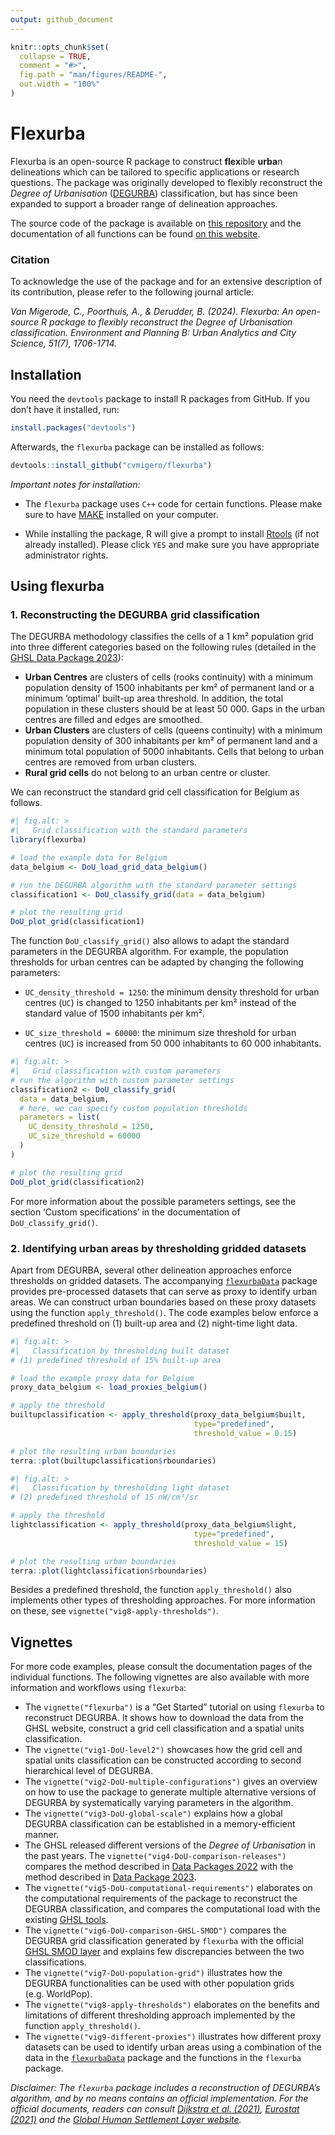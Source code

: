 ```yaml
---
output: github_document
---
```


<!-- README.md is generated from README.Rmd. Please edit that file -->

```r
knitr::opts_chunk$set(
  collapse = TRUE,
  comment = "#>",
  fig.path = "man/figures/README-",
  out.width = "100%"
)
```

# Flexurba

Flexurba is an open-source R package to construct **flex**ible **urba**n delineations which can be tailored to specific applications or research questions. The package was originally developed to flexibly reconstruct the *Degree of Urbanisation* ([DEGURBA](https://human-settlement.emergency.copernicus.eu/degurba.php)) classification, but has since been expanded to support a broader range of delineation approaches.

The source code of the package is available on [this repository](https://github.com/cvmigero/flexurba) and the documentation of all functions can be found [on this website](https://flexurba-spatial-networks-lab-research-projects--e74426d1c66ecc.pages.gitlab.kuleuven.be/).

### Citation

To acknowledge the use of the package and for an extensive description of its contribution, please refer to the following journal article:

*Van Migerode, C., Poorthuis, A., & Derudder, B. (2024). Flexurba: An open-source R package to flexibly reconstruct the Degree of Urbanisation classification. Environment and Planning B: Urban Analytics and City Science, 51(7), 1706-1714.*

## Installation

You need the `devtools` package to install R packages from GitHub. If you don’t have it installed, run:

```r
install.packages("devtools")
```

Afterwards, the `flexurba` package can be installed as follows:

```r
devtools::install_github("cvmigero/flexurba")
```

*Important notes for installation:*

-   The `flexurba` package uses `C++` code for certain functions. Please make sure to have [MAKE](https://gnuwin32.sourceforge.net/packages/make.htm) installed on your computer.

-   While installing the package, R will give a prompt to install [Rtools](https://cran.r-project.org/bin/windows/Rtools/) (if not already installed). Please click `YES` and make sure you have appropriate administrator rights.

## Using flexurba

### 1. Reconstructing the DEGURBA grid classification

The DEGURBA methodology classifies the cells of a 1 km² population grid into three different categories based on the following rules (detailed in the [GHSL Data Package 2023](https://ghsl.jrc.ec.europa.eu/documents/GHSL_Data_Package_2023.pdf)):

-   **Urban Centres** are clusters of cells (rooks continuity) with a minimum population density of 1500 inhabitants per km² of permanent land or a minimum 'optimal' built-up area threshold. In addition, the total population in these clusters should be at least 50 000. Gaps in the urban centres are filled and edges are smoothed.
-   **Urban Clusters** are clusters of cells (queens continuity) with a minimum population density of 300 inhabitants per km² of permanent land and a minimum total population of 5000 inhabitants. Cells that belong to urban centres are removed from urban clusters.
-   **Rural grid cells** do not belong to an urban centre or cluster.

We can reconstruct the standard grid cell classification for Belgium as follows.

```r
#| fig.alt: >
#|   Grid classification with the standard parameters
library(flexurba)

# load the example data for Belgium
data_belgium <- DoU_load_grid_data_belgium()

# run the DEGURBA algorithm with the standard parameter settings
classification1 <- DoU_classify_grid(data = data_belgium)

# plot the resulting grid
DoU_plot_grid(classification1)
```

The function `DoU_classify_grid()` also allows to adapt the standard parameters in the DEGURBA algorithm. For example, the population thresholds for urban centres can be adapted by changing the following parameters:

-   `UC_density_threshold = 1250`: the minimum density threshold for urban centres (`UC`) is changed to 1250 inhabitants per km² instead of the standard value of 1500 inhabitants per km².

-   `UC_size_threshold = 60000`: the minimum size threshold for urban centres (`UC`) is increased from 50 000 inhabitants to 60 000 inhabitants.

```r
#| fig.alt: >
#|   Grid classification with custom parameters
# run the algorithm with custom parameter settings
classification2 <- DoU_classify_grid(
  data = data_belgium,
  # here, we can specify custom population thresholds
  parameters = list(
    UC_density_threshold = 1250,
    UC_size_threshold = 60000
  )
)

# plot the resulting grid
DoU_plot_grid(classification2)
```

For more information about the possible parameters settings, see the section 'Custom specifications' in the documentation of `DoU_classify_grid()`.

### 2. Identifying urban areas by thresholding gridded datasets

Apart from DEGURBA, several other delineation approaches enforce thresholds on gridded datasets. The accompanying [`flexurbaData`](https://flexurbadata-ac82f4.pages.gitlab.kuleuven.be/index.html) package provides pre-processed datasets that can serve as proxy to identify urban areas. We can construct urban boundaries based on these proxy datasets using the function `apply_threshold()`. The code examples below enforce a predefined threshold on (1) built-up area and (2) night-time light data.

```r
#| fig.alt: >
#|   Classification by thresholding built dataset
# (1) predefined threshold of 15% built-up area

# load the example proxy data for Belgium
proxy_data_belgium <- load_proxies_belgium()

# apply the threshold
builtupclassification <- apply_threshold(proxy_data_belgium$built, 
                                         type="predefined",
                                         threshold_value = 0.15)

# plot the resulting urban boundaries
terra::plot(builtupclassification$rboundaries)
```

```r
#| fig.alt: >
#|   Classification by thresholding light dataset
# (2) predefined threshold of 15 nW/cm³/sr

# apply the threshold
lightclassification <- apply_threshold(proxy_data_belgium$light, 
                                         type="predefined",
                                         threshold_value = 15)

# plot the resulting urban boundaries
terra::plot(lightclassification$rboundaries)
```

Besides a predefined threshold, the function `apply_threshold()` also implements other types of thresholding approaches. For more information on these, see `vignette("vig8-apply-thresholds")`.

## Vignettes

For more code examples, please consult the documentation pages of the individual functions. The following vignettes are also available with more information and workflows using `flexurba`:

-   The `vignette("flexurba")` is a "Get Started" tutorial on using `flexurba` to reconstruct DEGURBA. It shows how to download the data from the GHSL website, construct a grid cell classification and a spatial units classification.
-   The `vignette("vig1-DoU-level2")` showcases how the grid cell and spatial units classification can be constructed according to second hierarchical level of DEGURBA.
-   The `vignette("vig2-DoU-multiple-configurations")` gives an overview on how to use the package to generate multiple alternative versions of DEGURBA by systematically varying parameters in the algorithm.
-   The `vignette("vig3-DoU-global-scale")` explains how a global DEGURBA classification can be established in a memory-efficient manner.
-   The GHSL released different versions of the *Degree of Urbanisation* in the past years. The `vignette("vig4-DoU-comparison-releases")` compares the method described in [Data Packages 2022](https://ghsl.jrc.ec.europa.eu/documents/GHSL_Data_Package_2022.pdf) with the method described in [Data Package 2023](https://ghsl.jrc.ec.europa.eu/documents/GHSL_Data_Package_2023.pdf).
-   The `vignette("vig5-DoU-computational-requirements")` elaborates on the computational requirements of the package to reconstruct the DEGURBA classification, and compares the computational load with the existing [GHSL tools](https://ghsl.jrc.ec.europa.eu/tools.php).
-   The `vignette("vig6-DoU-comparison-GHSL-SMOD")` compares the DEGURBA grid classification generated by `flexurba` with the official [GHSL SMOD layer](https://ghsl.jrc.ec.europa.eu/ghs_smod2023.php) and explains few discrepancies between the two classifications.
-   The `vignette("vig7-DoU-population-grid")` illustrates how the DEGURBA functionalities can be used with other population grids (e.g. WorldPop).
-   The `vignette("vig8-apply-thresholds")` elaborates on the benefits and limitations of different thresholding approach implemented by the function `apply_threshold()`.
-   The `vignette("vig9-different-proxies")` illustrates how different proxy datasets can be used to identify urban areas using a combination of the data in the [`flexurbaData`](https://flexurbadata-ac82f4.pages.gitlab.kuleuven.be/index.html) package and the functions in the `flexurba` package.

*Disclaimer: The `flexurba` package includes a reconstruction of DEGURBA's algorithm, and by no means contains an official implementation. For the official documents, readers can consult [Dijkstra et al. (2021)](https://doi.org/10.1016/j.jue.2020.103312), [Eurostat (2021)](https://ec.europa.eu/eurostat/statistics-explained/index.php?title=Applying_the_degree_of_urbanisation_manual) and the [Global Human Settlement Layer website](https://ghsl.jrc.ec.europa.eu/degurba.php).*
